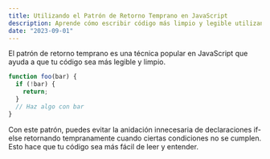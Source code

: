 ```yaml
---
title: Utilizando el Patrón de Retorno Temprano en JavaScript
description: Aprende cómo escribir código más limpio y legible utilizando el patrón de retorno temprano en JavaScript.
date: "2023-09-01"
---
```


El patrón de retorno temprano es una técnica popular en JavaScript que ayuda a que tu código sea más legible y limpio.

```javascript
function foo(bar) {
  if (!bar) {
    return;
  }
  // Haz algo con bar
}
```

Con este patrón, puedes evitar la anidación innecesaria de declaraciones if-else retornando tempranamente cuando ciertas condiciones no se cumplen. Esto hace que tu código sea más fácil de leer y entender.